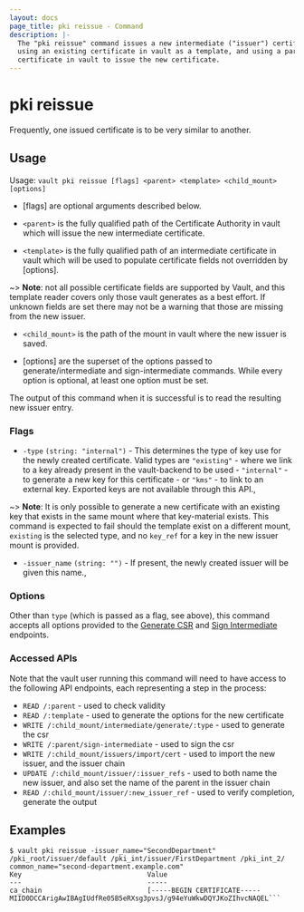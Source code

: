 ```yaml
---
layout: docs
page_title: pki reissue - Command
description: |-
  The "pki reissue" command issues a new intermediate ("issuer") certificate,
  using an existing certificate in vault as a template, and using a parent
  certificate in vault to issue the new certificate.
---
```


# pki reissue

Frequently, one issued certificate is to be very similar to another.

## Usage

Usage: `vault pki reissue [flags] <parent> <template> <child_mount> [options]`

- [flags] are optional arguments described below.

- `<parent>` is the fully qualified path of the Certificate Authority in vault
  which will issue the new intermediate certificate.

- `<template>` is the fully qualified path of an intermediate certificate in vault
  which will be used to populate certificate fields not overridden by [options].

~> **Note**: not all possible certificate fields are supported by Vault, and
  this template reader covers only those vault generates as a best effort.  If
  unknown fields are set there may not be a warning that those are missing from
  the new issuer.

- `<child_mount>` is the path of the mount in vault where the new issuer is saved.

- [options] are the superset of the options passed to generate/intermediate and
  sign-intermediate commands.  While every option is optional, at least one
  option must be set.

The output of this command when it is successful is to read the resulting new
issuer entry.

### Flags

- `-type` `(string: "internal")` - This determines the type of key use for the
   newly created certificate.  Valid types are `"existing"` - where we link to
   a key already present in the vault-backend to be used - `"internal"` - to
   generate a new key for this certificate - or `"kms"` - to link to an external
   key.  Exported keys are not available through this API.,

~> **Note**: It is only possible to generate a new certificate with an existing
   key that exists in the same mount where that key-material exists.  This
   command is expected to fail should the template exist on a different mount,
   `existing` is the selected type, and no `key_ref` for a key in the new issuer
   mount is provided.

- `-issuer_name` `(string: "")` - If present, the newly created issuer will be
   given this name.,

### Options

Other than `type` (which is passed as a flag, see above), this command accepts
all options provided to the
[Generate CSR](/vault/api-docs/secret/pki#generate-intermediate-csr) and
[Sign Intermediate](/vault/api-docs/secret/pki#sign-intermediate) endpoints.

### Accessed APIs

Note that the vault user running this command will need to have access to the
following API endpoints, each representing a step in the process:

 - `READ /:parent` - used to check validity
 - `READ /:template` - used to generate the options for the new certificate
 - `WRITE /:child_mount/intermediate/generate/:type` - used to generate the csr
 - `WRITE /:parent/sign-intermediate` - used to sign the csr
 - `WRITE /:child_mount/issuers/import/cert` - used to import the new issuer,
 and the issuer chain
 - `UPDATE /:child_mount/issuer/:issuer_refs` - used to both name the new
 issuer, and also set the name of the parent in the issuer chain
 - `READ /:child_mount/issuer/:new_issuer_ref` - used to verify completion,
 generate the output

## Examples

```shell-session
$ vault pki reissue -issuer_name="SecondDepartment" /pki_root/issuer/default /pki_int/issuer/FirstDepartment /pki_int_2/ common_name="second-department.example.com"
Key                               Value
---                               -----
ca_chain                          [-----BEGIN CERTIFICATE-----
MIID0DCCArigAwIBAgIUdfRe05B5eRXsg3pvsJ/g94eYuWkwDQYJKoZIhvcNAQEL```
